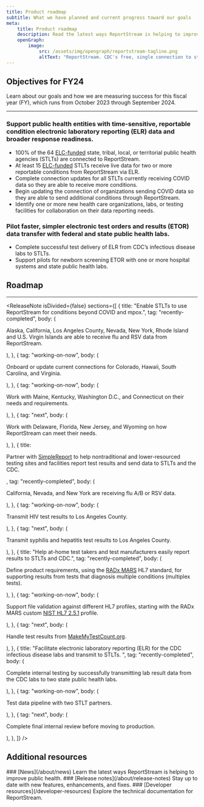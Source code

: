 ```yaml
---
title: Product roadmap
subtitle: What we have planned and current progress toward our goals
meta:
    title: Product roadmap
    description: Read the latest ways ReportStream is helping to improve public health.
    openGraph:
        image:
            src: /assets/img/opengraph/reportstream-tagline.png
            altText: "ReportStream. CDC's free, single connection to streamline your data transfer and improve public health. The words are surrounded by illustration of lines and boxes connected by colorful dots."
---
```



<LayoutSidenav>
<Sidenav />
</LayoutSidenav>

## Objectives for FY24
Learn about our goals and how we are measuring success for this fiscal year (FY), which runs from October 2023 through September 2024.

<hr className="rs-hr--base-lighter-alternate" />

### Support public health entities with time-sensitive, reportable condition electronic laboratory reporting (ELR) data and broader response readiness.
* 100% of the 64 <A href="https://www.cdc.gov/elc/elc-overview.html" target="_blank">ELC-funded</A> state, tribal, local, or territorial public health agencies (STLTs) are connected to ReportStream.
* At least 15 <A href="https://www.cdc.gov/elc/elc-overview.html" target="_blank">ELC-funded</A> STLTs receive live data for two or more reportable conditions from ReportStream via ELR.
* Complete connection updates for all STLTs currently receiving COVID data so they are able to receive more conditions.
* Begin updating the connection of organizations sending COVID data so they are able to send additional conditions through ReportStream.
* Identify one or more new health care organizations, labs, or testing facilities for collaboration on their data reporting needs.

### Pilot faster, simpler electronic test orders and results (ETOR) data transfer with federal and state public health labs.
* Complete successful test delivery of ELR from CDC’s infectious disease labs to STLTs.
* Support pilots for newborn screening ETOR with one or more hospital systems and state public health labs.

## Roadmap
<hr className="rs-hr--base-lighter-alternate" />

<ReleaseNote
    isDivided={false}
    sections={[
        {
            title: "Enable STLTs to use ReportStream for conditions beyond COVID and mpox.",
            tag: "recently-completed",
            body: (
                <p>
                    Alaska, California, Los Angeles County, Nevada, New York, Rhode Island and U.S. Virgin Islands are able to receive flu and RSV data from ReportStream.
                </p>
            ),
        },
        {
            tag: "working-on-now",
            body: (
                <p>
                    Onboard or update current connections for Colorado, Hawaii, South Carolina, and Virginia.
                </p>
            ),
        },
        {
            tag: "working-on-now",
            body: (
                <p>
                    Work with Maine, Kentucky, Washington D.C., and Connecticut on their needs and requirements.
                </p>
            ),
        },
        {
            tag: "next",
            body: (
                <p>
                    Work with Delaware, Florida, New Jersey, and Wyoming on how ReportStream can meet their needs.
                </p>
            ),
        },
        {
            title:<p>Partner with <A href="https://www.simplereport.gov/">SimpleReport</A> to help nontraditional and lower-resourced testing sites and facilities report test results and send data to STLTs and the CDC.</p>,
            tag: "recently-completed",
            body: (
                <p>California, Nevada, and New York are receiving flu A/B or RSV data.</p>
            ),
        },
        {
            tag: "working-on-now",
            body: (
                <p>Transmit HIV test results to Los Angeles County.</p>
            ),
        },
        {
            tag: "next",
            body: (
                <p>Transmit syphilis and hepatitis test results to Los Angeles County.</p>
            ),
        },
        {
            title: "Help at-home test takers and test manufacturers easily report results to STLTs and CDC.",
            tag: "recently-completed",
            body: (
                <p>Define product requirements, using the <A href="https://www.nibib.nih.gov/covid-19/radx-tech-program/mars" _blank>RADx MARS</A> HL7 standard, for supporting results from tests that diagnosis multiple conditions (multiplex tests).</p>
            ),
        },
        {
            tag: "working-on-now",
            body: (
                <p>Support file validation against different HL7 profiles, starting with the RADx MARS custom <A href="https://www.cdc.gov/vaccines/programs/iis/technical-guidance/downloads/hl7guide-1-5-2014-11.pdf" target="_blank">NIST HL7 2.5.1</A> profile.</p>
            ),
        },
        {
            tag: "next",
            body: (
                <p>Handle test results from <A href="http://makemytestcount.org">MakeMyTestCount.org</A>. </p>
            ),
        },
        {
            title: "Facilitate electronic laboratory reporting (ELR) for the CDC infectious disease labs and transmit to STLTs. ",
            tag: "recently-completed",
            body: (
                <p>Complete internal testing by successfully transmitting lab result data from the CDC labs to two state public health labs. </p>
            ),
        },
        {
            tag: "working-on-now",
            body: (
                <p>Test data pipeline with two STLT partners.</p>
            ),
        },
        {
            tag: "next",
            body: (
                <p>Complete final internal review before moving to production.</p>
            ),
        },
    ]}
/>

## Additional resources

<CardGroup>
<Card gridLayout={{tablet: {col: 4}}}>

<CardHeader>
### [News](/about/news)
</CardHeader>
<CardBody>
Learn the latest ways ReportStream is helping to improve public health.
</CardBody>
</Card>
<Card gridLayout={{tablet: {col: 4}}}>
<CardHeader>
### [Release notes](/about/release-notes)
</CardHeader>
<CardBody>
Stay up to date with new features, enhancements, and fixes.
</CardBody>
</Card>
<Card gridLayout={{tablet: {col: 4}}}>
<CardHeader>
### [Developer resources](/developer-resources)
</CardHeader>
<CardBody>
Explore the technical documentation for ReportStream.
</CardBody>
</Card>
</CardGroup>
